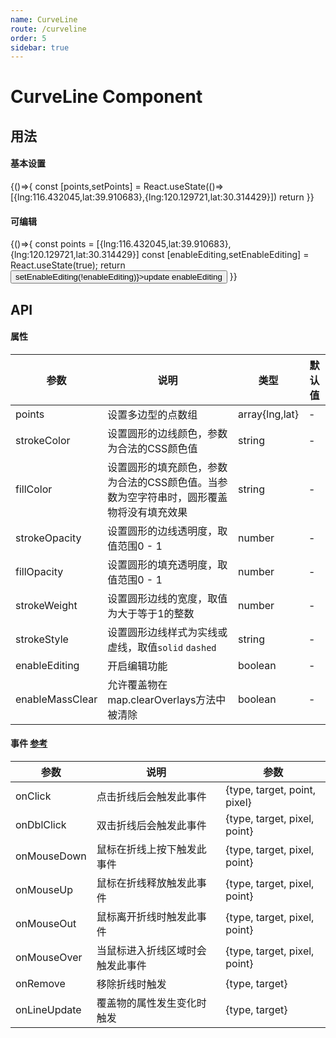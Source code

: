 ```yaml
---
name: CurveLine
route: /curveline
order: 5
sidebar: true
---
```



# CurveLine Component

## 用法
#### 基本设置
<Playground>
    {()=>{
        const [points,setPoints] = React.useState(()=>[{lng:116.432045,lat:39.910683},{lng:120.129721,lat:30.314429}])
       return  <Map mapKey="SbtCslmFwveeKa1mM1dHoNL2uyambFMN" viewportPoints={points}  mapContainerStyle={{height:'400px'}}>
                 <CurveLine points={points}  strokeColor="blue" strokeWeight={3} />
               </Map>
    }}
</Playground>


#### 可编辑
<Playground>
    {()=>{
        const points = [{lng:116.432045,lat:39.910683},{lng:120.129721,lat:30.314429}]
        const [enableEditing,setEnableEditing] = React.useState(true);
       return  <Map mapKey="SbtCslmFwveeKa1mM1dHoNL2uyambFMN"   viewportPoints={points} mapContainerStyle={{height:'400px'}}>
                 <CurveLine points={points} enableEditing={enableEditing}  strokeColor="blue" strokeWeight={2} />
                 <Button onClick={()=>setEnableEditing(!enableEditing)}>update enableEditing</Button>
               </Map>
    }}
</Playground>

## API

#### 属性
| 参数 | 说明 | 类型 | 默认值 |
| --- | --- | --- | --- |
| points | 设置多边型的点数组 | array\{lng,lat} | - |
| strokeColor | 设置圆形的边线颜色，参数为合法的CSS颜色值 | string | - |
| fillColor | 设置圆形的填充颜色，参数为合法的CSS颜色值。当参数为空字符串时，圆形覆盖物将没有填充效果 | string | - |
| strokeOpacity | 设置圆形的边线透明度，取值范围0 - 1 | number | - |
| fillOpacity | 设置圆形的填充透明度，取值范围0 - 1 | number | - |
| strokeWeight | 设置圆形边线的宽度，取值为大于等于1的整数 | number | - |
| strokeStyle | 设置圆形边线样式为实线或虚线，取值`solid` `dashed` | string | - |
| enableEditing | 开启编辑功能 | boolean | - |
| enableMassClear | 允许覆盖物在map.clearOverlays方法中被清除 | boolean | - |

#### 事件 [参考](http://lbsyun.baidu.com/cms/jsapi/reference/jsapi_reference_3_0.html#a3b14)
| 参数 | 说明 | 参数 | 
| --- | --- | --- | 
| onClick | 点击折线后会触发此事件| {type, target, point, pixel} |
| onDblClick | 双击折线后会触发此事件 | {type, target, pixel, point} |
| onMouseDown | 鼠标在折线上按下触发此事件 | {type, target, pixel, point} |
| onMouseUp | 鼠标在折线释放触发此事件 | {type, target, pixel, point} |
| onMouseOut | 鼠标离开折线时触发此事件 | {type, target, pixel, point} |
| onMouseOver | 当鼠标进入折线区域时会触发此事件 | {type, target, pixel, point} |
| onRemove | 移除折线时触发 | {type, target} |
| onLineUpdate | 覆盖物的属性发生变化时触发 | {type, target} |